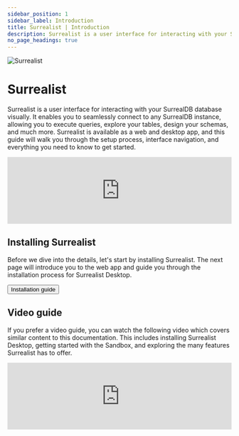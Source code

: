 ```yaml
---
sidebar_position: 1
sidebar_label: Introduction
title: Surrealist | Introduction
description: Surrealist is a user interface for interacting with your SurrealDB database visually. It enables you to seamlessly connect to any SurrealDB instance, allowing you to execute queries, explore your tables, design your schemas, and much more.
no_page_headings: true
---
```



<Image
  alt="Surrealist"
  width={100}
  className="flag-image-title"
  src={ImageLogo}
/>

# Surrealist

Surrealist is a user interface for interacting with your SurrealDB database visually. It enables you to seamlessly connect to any SurrealDB instance, allowing you to execute queries, explore your tables, design your schemas, and much more. Surrealist is available as a web and desktop app, and this guide will walk you through the setup process, interface navigation, and everything you need to know to get started.

<iframe
	width="100%"
	src="https://www.youtube.com/embed/l0_lj-ILVhE?si=gNnTmumSuJLBjr2q"
	title="Surrealist"
	frameborder="0"
	allow="accelerometer; autoplay; clipboard-write; encrypted-media; gyroscope; picture-in-picture; web-share"
	referrerpolicy="strict-origin-when-cross-origin"
	style={{ aspectRatio: 1.7 }}
	allowfullscreen
></iframe>

## Installing Surrealist

Before we dive into the details, let's start by installing Surrealist. The next page will introduce you to the web app and guide you through the installation process for Surrealist Desktop.

<a href="/docs/surrealist/installation">
	<button className="feedback-btn" style={{ fontSize: '1rem', marginTop: 0 }}>Installation guide</button>
</a>

## Video guide

If you prefer a video guide, you can watch the following video which covers similar content to this documentation. This includes
installing Surrealist Desktop, getting started with the Sandbox, and exploring the many features Surrealist has to offer.

<iframe
	width="100%"
	src="https://www.youtube.com/embed/VQnHYKNiPso?si=wxkBYCpiIVqXQB1J"
	title="Surrealist"
	frameborder="0"
	allow="accelerometer; autoplay; clipboard-write; encrypted-media; gyroscope; picture-in-picture; web-share"
	referrerpolicy="strict-origin-when-cross-origin"
	style={{ aspectRatio: 1.7 }}
	allowfullscreen
></iframe>
